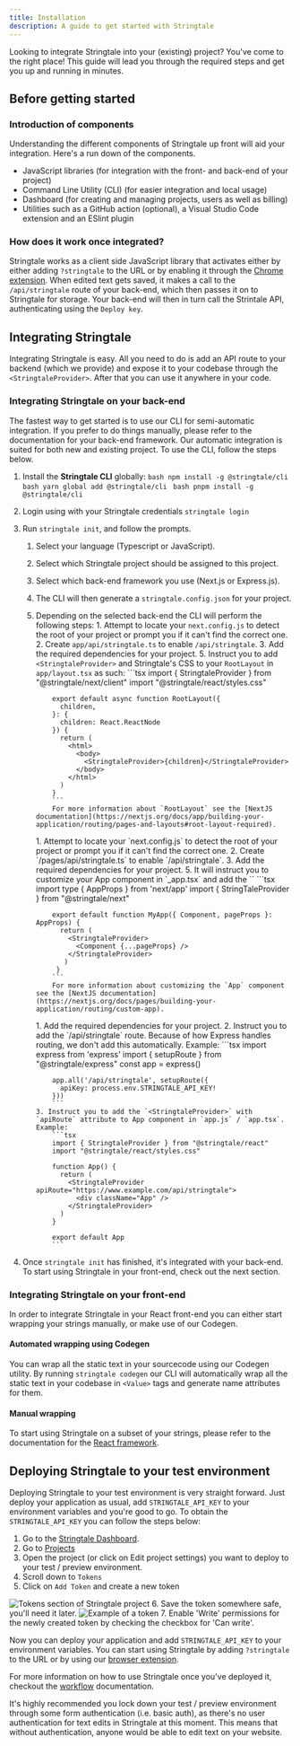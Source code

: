 ```yaml
---
title: Installation
description: A guide to get started with Stringtale
---
```



Looking to integrate Stringtale into your (existing) project? You've come to the right place! This guide will lead
you through the required steps and get you up and running in minutes.

## Before getting started

### Introduction of components
Understanding the different components of Stringtale up front will aid your integration. Here's a run down of the
components.


- JavaScript libraries (for integration with the front- and back-end of your project)
- Command Line Utility (CLI) (for easier integration and local usage)
- Dashboard (for creating and managing projects, users as well as billing)
- Utilities such as a GitHub action (optional), a Visual Studio Code extension and an ESlint plugin

### How does it work once integrated?

Stringtale works as a client side JavaScript library that activates either by either adding `?stringtale` to the URL
or by enabling it through the [Chrome extension](/usage/browser-extension). When edited text gets saved, it makes
a call to the `/api/stringtale` route of your back-end, which then passes it on to Stringtale for storage. Your back-end
will then in turn call the Strintale API, authenticating using the `Deploy key`.

## Integrating Stringtale

Integrating Stringtale is easy. All you need to do is add an API route to your backend (which we provide) and expose it to
your codebase through the `<StringtaleProvider>`. After that you can use it anywhere in your code.

### Integrating Stringtale on your back-end

The fastest way to get started is to use our CLI for semi-automatic integration. If you prefer to do things manually,
please refer to the documentation for your back-end framework. Our automatic integration is suited for both new
and existing project. To use the CLI, follow the steps below.

1. Install the **Stringtale CLI** globally:
   <Tabs>
     <TabItem label="npm">
       ```bash
         npm install -g @stringtale/cli
       ```
      </TabItem>
     <TabItem label="Yarn">
       ```bash
         yarn global add @stringtale/cli
       ```
      </TabItem>
     <TabItem label="pnpm">
       ```bash
         pnpm install -g @stringtale/cli
       ```
      </TabItem>
   </Tabs>
2. Login using with your Stringtale credentials `stringtale login`
3. Run `stringtale init`, and follow the prompts.
   1. Select your language (Typescript or JavaScript).
   2. Select which Stringtale project should be assigned to this project.
   3. Select which back-end framework you use (Next.js or Express.js).
   4. The CLI will then generate a `stringtale.config.json` for your project.
   5. Depending on the selected back-end the CLI will perform the following steps:
      <Tabs>
        <TabItem label="Next.js (app router)">
          1. Attempt to locate your `next.config.js` to detect the root of your project or prompt you if it can't find the correct one.
          2. Create `app/api/stringtale.ts` to enable `/api/stringtale`.
          3. Add the required dependencies for your project.
          5. Instruct you to add `<StringtaleProvider>` and Stringtale's CSS to your `RootLayout` in `app/layout.tsx` as such:
              ```tsx
              import { StringtaleProvider } from "@stringtale/next/client"
              import "@stringtale/react/styles.css"
 
              export default async function RootLayout({
                children,
              }: {
                children: React.ReactNode
              }) {
                return (
                  <html>
                    <body>
                      <StringtaleProvider>{children}</StringtaleProvider>
                    </body>
                  </html>
                )
              }
              ```
              For more information about `RootLayout` see the [NextJS documentation](https://nextjs.org/docs/app/building-your-application/routing/pages-and-layouts#root-layout-required).
        </TabItem>
        <TabItem label="Next.js (pages router)">
          1. Attempt to locate your `next.config.js` to detect the root of your project or prompt you if it can't find the correct one.
          2. Create `<PROJECT_DIRECTORY>/pages/api/stringtale.ts` to enable `/api/stringtale`.
          3. Add the required dependencies for your project.
          5. It will instruct you to customize your App component in `_app.tsx` and add the `<StringtaleProvider>`
              ```tsx
              import type { AppProps } from 'next/app'
              import { StringTaleProvider } from "@stringtale/next"
 
              export default function MyApp({ Component, pageProps }: AppProps) {
                return (
                  <StringtaleProvider>
                    <Component {...pageProps} />
                  </StringtaleProvider>
                 )
               }
              ```
              For more information about customizing the `App` component see the [NextJS documentation](https://nextjs.org/docs/pages/building-your-application/routing/custom-app).
        </TabItem>
        <TabItem label="Express.js">
          1. Add the required dependencies for your project.
          2. Instruct you to add the `/api/stringtale` route. Because of how Express handles routing, we don't add this automatically. Example:
              ```tsx
              import express from 'express'
              import { setupRoute } from "@stringtale/express"
              const app = express()
             
              app.all('/api/stringtale', setupRoute({
                apiKey: process.env.STRINGTALE_API_KEY!
              }))
              ```
          3. Instruct you to add the `<StringtaleProvider>` with `apiRoute` attribute to App component in `app.js` / `app.tsx`. Example:
              ```tsx
              import { StringtaleProvider } from "@stringtale/react"
              import "@stringtale/react/styles.css"

              function App() {
                return (
                  <StringtaleProvider apiRoute="https://www.example.com/api/stringtale">
                    <div className="App" />
                  </StringtaleProvider>
                )
              }

              export default App
              ```
        </TabItem>
      </Tabs>

  5. Once `stringtale init` has finished, it's integrated with your back-end. To start using Stringtale in your front-end,
    check out the next section.
  
### Integrating Stringtale on your front-end

In order to integrate Stringtale in your React front-end you can either start wrapping your strings manually,
or make use of our Codegen.

#### Automated wrapping using Codegen

You can wrap all the static text in your sourcecode using our Codegen utility. By running `stringtale codegen` our CLI will
automatically wrap all the static text in your codebase in `<Value>` tags and generate name attributes for them.

#### Manual wrapping

To start using Stringtale on a subset of your strings, please refer to the documentation for the [React framework](/front-end/react).

## Deploying Stringtale to your test environment

Deploying Stringtale to your test environment is very straight forward. Just deploy your application as usual, add `STRINGTALE_API_KEY` to your
environment variables and you're good to go. To obtain the `STRINGTALE_API_KEY` you can follow the steps below:
1. Go to the [Stringtale Dashboard](https://stringtale.com/app).
2. Go to [Projects](https://stringtale.com/app/projects)
3. Open the project (or click on Edit project settings) you want to deploy to your test / preview environment.
4. Scroll down to `Tokens`
5. Click on `Add Token` and create a new token
  <Image src={step24} alt="Tokens section of Stringtale project" />
6. Save the token somewhere safe, you'll need it later.
  <Image src={step25} alt="Example of a token"  />
7. Enable 'Write' permissions for the newly created token by checking the checkbox for 'Can write'.

Now you can deploy your application and add `STRINGTALE_API_KEY` to your environment variables. You can start using Stringtale by adding `?stringtale` to the URL or by using our [browser extension](/usage/browser-extension).

For more information on how to use Stringtale once you've deployed it, checkout the [workflow](/guides/workflow) documentation.

<Aside type="caution">
   It's highly recommended you lock down your test / preview environment through some form authentication (i.e. basic auth),
   as there's no user authentication for text edits in Stringtale at this moment. This means that without authentication,
   anyone would be able to edit text on your website.
</Aside>
